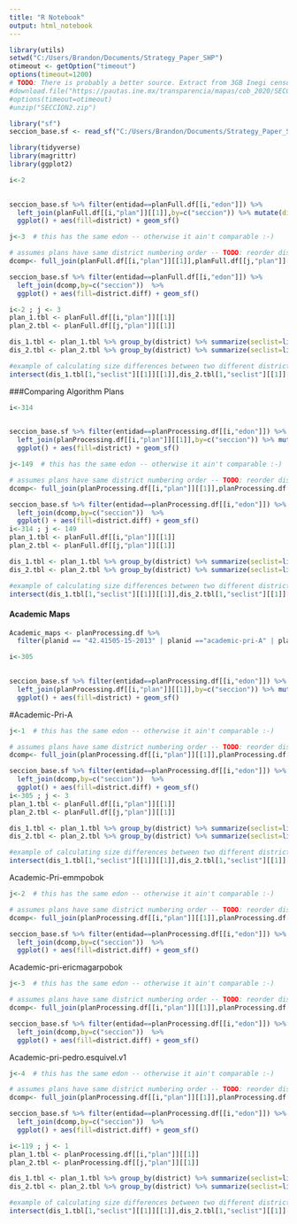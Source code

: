 ```yaml
---
title: "R Notebook"
output: html_notebook
---
```



```r
library(utils)
setwd("C:/Users/Brandon/Documents/Strategy_Paper_SHP")
otimeout <- getOption("timeout")
options(timeout=1200)
# TODO: There is probably a better source. Extract from 3GB Inegi census?
#download.file("https://pautas.ine.mx/transparencia/mapas/cob_2020/SECCION.zip","SECCION2.zip")
#options(timeout=otimeout)
#unzip("SECCION2.zip")
```



```r
library("sf")
seccion_base.sf <- read_sf("C:/Users/Brandon/Documents/Strategy_Paper_SHP/SECCION.shp", check_ring_dir=TRUE)
```

```r
library(tidyverse)
library(magrittr)
library(ggplot2)

i<-2
 

seccion_base.sf %>% filter(entidad==planFull.df[[i,"edon"]]) %>% 
  left_join(planFull.df[[i,"plan"]][[1]],by=c("seccion")) %>% mutate(district=factor(district)) %>%
  ggplot() + aes(fill=district) + geom_sf()


```

```r
j<-3  # this has the same edon -- otherwise it ain't comparable :-)

# assumes plans have same district numbering order -- TODO: reorder district numbers for best match before differencing
dcomp<- full_join(planFull.df[[i,"plan"]][[1]],planFull.df[[j,"plan"]][[1]],by=c("seccion")) %>% mutate(district.diff=district.x==district.y)

seccion_base.sf %>% filter(entidad==planFull.df[[i,"edon"]]) %>% 
  left_join(dcomp,by=c("seccion"))  %>%
  ggplot() + aes(fill=district.diff) + geom_sf()
```
```r
i<-2 ; j <- 3
plan_1.tbl <- planFull.df[[i,"plan"]][[1]]
plan_2.tbl <- planFull.df[[j,"plan"]][[1]]

dis_1.tbl <- plan_1.tbl %>% group_by(district) %>% summarize(seclist=list(seccion))
dis_2.tbl <- plan_2.tbl %>% group_by(district) %>% summarize(seclist=list(seccion))

#example of calculating size differences between two different districts, without assuming numbering is the same
intersect(dis_1.tbl[1,"seclist"][[1]][[1]],dis_2.tbl[1,"seclist"][[1]][[1]])
```



###Comparing Algorithm Plans
```r
i<-314
 

seccion_base.sf %>% filter(entidad==planProcessing.df[[i,"edon"]]) %>% 
  left_join(planProcessing.df[[i,"plan"]][[1]],by=c("seccion")) %>% mutate(district=factor(district)) %>%
  ggplot() + aes(fill=district) + geom_sf()


```
```r
j<-149  # this has the same edon -- otherwise it ain't comparable :-)

# assumes plans have same district numbering order -- TODO: reorder district numbers for best match before differencing
dcomp<- full_join(planProcessing.df[[i,"plan"]][[1]],planProcessing.df[[j,"plan"]][[1]],by=c("seccion")) %>% mutate(district.diff=district.x==district.y)

seccion_base.sf %>% filter(entidad==planProcessing.df[[i,"edon"]]) %>% 
  left_join(dcomp,by=c("seccion"))  %>%
  ggplot() + aes(fill=district.diff) + geom_sf()
i<-314 ; j <- 149
plan_1.tbl <- planFull.df[[i,"plan"]][[1]]
plan_2.tbl <- planFull.df[[j,"plan"]][[1]]

dis_1.tbl <- plan_1.tbl %>% group_by(district) %>% summarize(seclist=list(seccion))
dis_2.tbl <- plan_2.tbl %>% group_by(district) %>% summarize(seclist=list(seccion))

#example of calculating size differences between two different districts, without assuming numbering is the same
intersect(dis_1.tbl[1,"seclist"][[1]][[1]],dis_2.tbl[1,"seclist"][[1]][[1]])
```
#### Academic Maps

```r
Academic_maps <- planProcessing.df %>%
  filter(planid == "42.41505-15-2013" | planid =="academic-pri-A" | planid == "academic-pri-emmPobOk" | planid == "academic-pri-ericMagarPobOk" | planid == "academic-pri-pedro.esquivel.v1")
```

```r
i<-305
 

seccion_base.sf %>% filter(entidad==planProcessing.df[[i,"edon"]]) %>% 
  left_join(planProcessing.df[[i,"plan"]][[1]],by=c("seccion")) %>% mutate(district=factor(district)) %>%
  ggplot() + aes(fill=district) + geom_sf()


```
#Academic-Pri-A
```r
j<-1  # this has the same edon -- otherwise it ain't comparable :-)

# assumes plans have same district numbering order -- TODO: reorder district numbers for best match before differencing
dcomp<- full_join(planProcessing.df[[i,"plan"]][[1]],planProcessing.df[[j,"plan"]][[1]],by=c("seccion")) %>% mutate(district.diff=district.x==district.y)

seccion_base.sf %>% filter(entidad==planProcessing.df[[i,"edon"]]) %>% 
  left_join(dcomp,by=c("seccion"))  %>%
  ggplot() + aes(fill=district.diff) + geom_sf()
i<-305 ; j <- 3
plan_1.tbl <- planFull.df[[i,"plan"]][[1]]
plan_2.tbl <- planFull.df[[j,"plan"]][[1]]

dis_1.tbl <- plan_1.tbl %>% group_by(district) %>% summarize(seclist=list(seccion))
dis_2.tbl <- plan_2.tbl %>% group_by(district) %>% summarize(seclist=list(seccion))

#example of calculating size differences between two different districts, without assuming numbering is the same
intersect(dis_1.tbl[1,"seclist"][[1]][[1]],dis_2.tbl[1,"seclist"][[1]][[1]])
```
Academic-Pri-emmpobok
```r
j<-2  # this has the same edon -- otherwise it ain't comparable :-)

# assumes plans have same district numbering order -- TODO: reorder district numbers for best match before differencing
dcomp<- full_join(planProcessing.df[[i,"plan"]][[1]],planProcessing.df[[j,"plan"]][[1]],by=c("seccion")) %>% mutate(district.diff=district.x==district.y)

seccion_base.sf %>% filter(entidad==planProcessing.df[[i,"edon"]]) %>% 
  left_join(dcomp,by=c("seccion"))  %>%
  ggplot() + aes(fill=district.diff) + geom_sf()
```
Academic-pri-ericmagarpobok
```r
j<-3  # this has the same edon -- otherwise it ain't comparable :-)

# assumes plans have same district numbering order -- TODO: reorder district numbers for best match before differencing
dcomp<- full_join(planProcessing.df[[i,"plan"]][[1]],planProcessing.df[[j,"plan"]][[1]],by=c("seccion")) %>% mutate(district.diff=district.x==district.y)

seccion_base.sf %>% filter(entidad==planProcessing.df[[i,"edon"]]) %>% 
  left_join(dcomp,by=c("seccion"))  %>%
  ggplot() + aes(fill=district.diff) + geom_sf()
```

Academic-pri-pedro.esquivel.v1
```r
j<-4  # this has the same edon -- otherwise it ain't comparable :-)

# assumes plans have same district numbering order -- TODO: reorder district numbers for best match before differencing
dcomp<- full_join(planProcessing.df[[i,"plan"]][[1]],planProcessing.df[[j,"plan"]][[1]],by=c("seccion")) %>% mutate(district.diff=district.x==district.y)

seccion_base.sf %>% filter(entidad==planProcessing.df[[i,"edon"]]) %>% 
  left_join(dcomp,by=c("seccion"))  %>%
  ggplot() + aes(fill=district.diff) + geom_sf()
```

```r
i<-119 ; j <- 1
plan_1.tbl <- planProcessing.df[[i,"plan"]][[1]]
plan_2.tbl <- planProcessing.df[[j,"plan"]][[1]]

dis_1.tbl <- plan_1.tbl %>% group_by(district) %>% summarize(seclist=list(seccion))
dis_2.tbl <- plan_2.tbl %>% group_by(district) %>% summarize(seclist=list(seccion))

#example of calculating size differences between two different districts, without assuming numbering is the same
intersect(dis_1.tbl[1,"seclist"][[1]][[1]],dis_2.tbl[1,"seclist"][[1]][[1]])
```